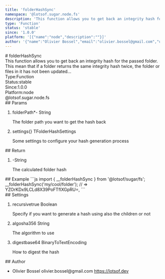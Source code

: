 ```yaml
---
title: 'folderHashSync'
namespace: '@lotsof.sugar.node.fs'
description: 'This function allows you to get back an integrity hash for the passed folder. This mean that if a folder returns the same integrity hash twice, the folder or files in it has not been updated...'
type: 'Function'
status: 'stable'
since: '1.0.0'
platform: '[{"name":"node","description":""}]'
author: '{"name":"Olivier Bossel","email":"olivier.bossel@gmail.com","url":"https://lotsof.dev"}'
---
```

<div class="docmap-mdx">
# folderHashSync
<div class="_description typo-lead typo-format">
This function allows you to get back an integrity hash for the passed folder.
This mean that if a folder returns the same integrity hash twice, the folder or files in it
has not been updated...
</div>
<div class="_metas">
<div class="_type"><span class="_type-label">Type:</span><span class="_type-value">Function</span></div>
<div class="_status"><span class="_status-label">Status:</span><span class="_status-value -stable">stable</span></div>
<div class="_since"><span class="_since-label">Since:</span><span class="_since-value">1.0.0</span></div>
<div class="_platform"><span class="_platform-label">Platform:</span><span class="_platform-value -node">node</span></div>
</div>
<div class="_namespace">@lotsof.sugar.node.fs</div>
<div class="_params">
## Params
<ol class="_list">
<li class="_item">
<span class="_name">folderPath<span class="_required">*</span></span><span class="_default">-</span> <span class="_type">String</span>
<p class="_description">The folder path you want to get the hash back</p>
</li>
<li class="_item">
<span class="_name">settings</span><span class="_default">&lcub;&rcub;</span> <span class="_type">TFolderHashSettings</span>
<p class="_description">Some settings to configure your hash generation process</p>
</li>
</ol>
</div>
<div class="_return">
## Return
<ol class="_list">
<li class="_item">
<span class="_default">-</span><span class="_type">String</span>
<p class="_description">The calculated folder hash</p>
</li>
</ol>
</div>
<div class="_examples">
## Example
```js
import { __folderHashSync } from '@lotsof/sugar/fs';
__folderHashSync('my/cool/folder'); // => YZOrKDx9LCLd8X39PoFTflXGpRU=,
```
</div>
<div class="_settings">
## Settings
<ol class="_list">
<li class="_item">
<span class="_name">recursive</span><span class="_default">true</span> <span class="_type">Boolean</span>
<p class="_description">Specify if you want to generate a hash using also the children or not</p>
</li>
<li class="_item">
<span class="_name">algo</span><span class="_default">sha356</span> <span class="_type">String</span>
<p class="_description">The algorithm to use</p>
</li>
<li class="_item">
<span class="_name">digest</span><span class="_default">base64</span> <span class="_type">BinaryToTextEncoding</span>
<p class="_description">How to digest the hash</p>
</li>
</ol>
</div>
<div class="_author">
## Author
<ul class="_list">
<li class="_item">
<span class="_name">Olivier Bossel</span>
<span class="_email">olivier.bossel@gmail.com</span>
<a href="https://lotsof.dev" target="_blank" class="_url">https://lotsof.dev</a>
</li>
</ul>
</div>
</div>
